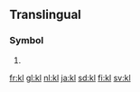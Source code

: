 ==Translingual==

===Symbol===
{{head|mul|symbol}}

# {{SI-unit-abb2|kilo|liter|litre|[[fluid measure]]}}

[[fr:kl]]
[[gl:kl]]
[[nl:kl]]
[[ja:kl]]
[[sd:kl]]
[[fi:kl]]
[[sv:kl]]